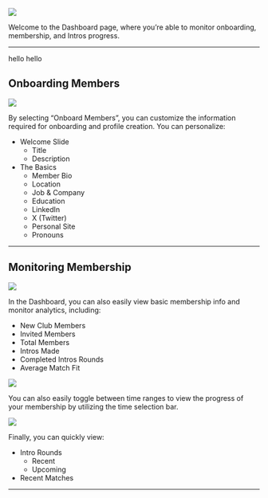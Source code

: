 ![](/images/dashboard-1-vF.png)

Welcome to the Dashboard page, where you’re able to monitor onboarding, membership, and Intros progress. 

---

<Tabs>
  <Tab title="Onboarding Members">
    hello
  </Tab>
  <Tab title="Monitoring Membership">
    hello
  </Tab>
</Tabs>

## **Onboarding Members**

![](/images/dashboard-2-vF.png)

By selecting “Onboard Members”, you can customize the information required for onboarding and profile creation. You can personalize:

- Welcome Slide
    - Title
    - Description
- The Basics
    - Member Bio
    - Location
    - Job & Company
    - Education
    - LinkedIn
    - X (Twitter)
    - Personal Site
    - Pronouns

---

## **Monitoring Membership**

![](/images/dashboard-3-vFF.png)

In the Dashboard, you can also easily view basic membership info and monitor analytics, including: 

- New Club Members
- Invited Members
- Total Members
- Intros Made
- Completed Intros Rounds
- Average Match Fit

![](/images/dashboard-4-vFF.png)

You can also easily toggle between time ranges to view the progress of your membership by utilizing the time selection bar.

![](/images/dashboard-5-vFF.png)

Finally, you can quickly view:

- Intro Rounds
    - Recent
    - Upcoming
- Recent Matches

---
